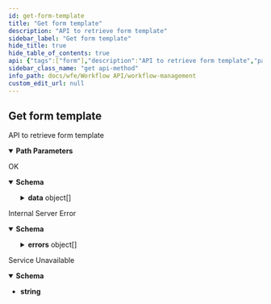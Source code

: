 ```yaml
---
id: get-form-template
title: "Get form template"
description: "API to retrieve form template"
sidebar_label: "Get form template"
hide_title: true
hide_table_of_contents: true
api: {"tags":["form"],"description":"API to retrieve form template","parameters":[{"name":"formid","in":"path","required":true,"schema":{"type":"string","example":"17f694c0-0b89-425a-aaa7-5651c9cec549"}}],"responses":{"200":{"description":"OK","content":{"application/json":{"schema":{"type":"object","properties":{"data":{"type":"array","items":{"type":"object","properties":{"id":{"type":"string"},"type":{"type":"string"},"exporter":{"type":"object","properties":{"name":{"type":"string"},"version":{"type":"string"}}},"components":{"type":"array","items":{"type":"object","properties":{"id":{"type":"string"},"key":{"type":"string"},"type":{"type":"string"},"label":{"type":"string"},"layout":{"type":"object","properties":{"row":{"type":"string"},"columns":{"type":"string"}}},"values":{"type":"array","items":{"type":"object","properties":{"label":{"type":"string"},"value":{"type":"string"}}}}}}},"schemaVersion":{"type":"number"}}}},"sent_at":{"type":"string"}}},"example":{"data":[{"id":"Form_1hf6nou","type":"default","exporter":{"name":"form-js (https://demo.bpmn.io)","version":"1.4.0"},"components":[{"id":"Field_1ktx3tl","key":"checklist_482e3j","type":"checklist","label":"Checklist","layout":{"row":"Row_19m5v7b","columns":null},"values":[{"label":"checkbox1","value":"checkbox1"}]}],"schemaVersion":12}],"sent_at":"2023-09-04T08:59:51Z"}}}},"500":{"description":"Internal Server Error","content":{"application/json":{"schema":{"type":"object","properties":{"sent_at":{"type":"string"},"errors":{"type":"array","items":{"type":"object","properties":{"message":{"type":"string"}}}}}},"example":{"sent_at":"2023-06-15T18:43:30Z","errors":[{"message":"service is not yet ready"}]}}}},"503":{"description":"Service Unavailable","content":{"text/plain":{"schema":{"type":"string"},"examples":{"response":{"value":"service is not yet ready"}}}}}},"method":"get","path":"/v1/form/{formid}","servers":[{"url":"http://wfm.dev2.ar2"}],"info":{"title":"Workflow Management","version":"1.0.0","description":"API for workflow managment"},"postman":{"name":"Get form template","description":{"content":"API to retrieve form template","type":"text/plain"},"url":{"path":["v1","form",":formid"],"host":["{{baseUrl}}"],"query":[],"variable":[{"disabled":false,"description":{"content":"(Required) ","type":"text/plain"},"type":"any","value":"","key":"formid"}]},"header":[{"key":"Accept","value":"application/json"}],"method":"GET"}}
sidebar_class_name: "get api-method"
info_path: docs/wfe/Workflow API/workflow-management
custom_edit_url: null
---
```



## Get form template



API to retrieve form template

<details style={{"marginBottom":"1rem"}} data-collapsed={false} open={true}><summary style={{}}><strong>Path Parameters</strong></summary><div><ul><ParamsItem className={"paramsItem"} param={{"name":"formid","in":"path","required":true,"schema":{"type":"string","example":"17f694c0-0b89-425a-aaa7-5651c9cec549"}}}></ParamsItem></ul></div></details><div><ApiTabs><TabItem label={"200"} value={"200"}><div>

OK

</div><div><MimeTabs schemaType={"response"}><TabItem label={"application/json"} value={"application/json"}><SchemaTabs><TabItem label={"Schema"} value={"Schema"}><details style={{}} data-collapsed={false} open={true}><summary style={{"textAlign":"left"}}><strong>Schema</strong></summary><div style={{"textAlign":"left","marginLeft":"1rem"}}></div><ul style={{"marginLeft":"1rem"}}><SchemaItem collapsible={true} className={"schemaItem"}><details style={{}}><summary style={{}}><strong>data</strong><span style={{"opacity":"0.6"}}> object[]</span></summary><div style={{"marginLeft":"1rem"}}><SchemaItem collapsible={false} name={"id"} required={false} deprecated={undefined} schemaDescription={undefined} schemaName={"string"} qualifierMessage={undefined} defaultValue={undefined}></SchemaItem><SchemaItem collapsible={false} name={"type"} required={false} deprecated={undefined} schemaDescription={undefined} schemaName={"string"} qualifierMessage={undefined} defaultValue={undefined}></SchemaItem><SchemaItem collapsible={true} className={"schemaItem"}><details style={{}}><summary style={{}}><strong>exporter</strong><span style={{"opacity":"0.6"}}> object</span></summary><div style={{"marginLeft":"1rem"}}><SchemaItem collapsible={false} name={"name"} required={false} deprecated={undefined} schemaDescription={undefined} schemaName={"string"} qualifierMessage={undefined} defaultValue={undefined}></SchemaItem><SchemaItem collapsible={false} name={"version"} required={false} deprecated={undefined} schemaDescription={undefined} schemaName={"string"} qualifierMessage={undefined} defaultValue={undefined}></SchemaItem></div></details></SchemaItem><SchemaItem collapsible={true} className={"schemaItem"}><details style={{}}><summary style={{}}><strong>components</strong><span style={{"opacity":"0.6"}}> object[]</span></summary><div style={{"marginLeft":"1rem"}}><SchemaItem collapsible={false} name={"id"} required={false} deprecated={undefined} schemaDescription={undefined} schemaName={"string"} qualifierMessage={undefined} defaultValue={undefined}></SchemaItem><SchemaItem collapsible={false} name={"key"} required={false} deprecated={undefined} schemaDescription={undefined} schemaName={"string"} qualifierMessage={undefined} defaultValue={undefined}></SchemaItem><SchemaItem collapsible={false} name={"type"} required={false} deprecated={undefined} schemaDescription={undefined} schemaName={"string"} qualifierMessage={undefined} defaultValue={undefined}></SchemaItem><SchemaItem collapsible={false} name={"label"} required={false} deprecated={undefined} schemaDescription={undefined} schemaName={"string"} qualifierMessage={undefined} defaultValue={undefined}></SchemaItem><SchemaItem collapsible={true} className={"schemaItem"}><details style={{}}><summary style={{}}><strong>layout</strong><span style={{"opacity":"0.6"}}> object</span></summary><div style={{"marginLeft":"1rem"}}><SchemaItem collapsible={false} name={"row"} required={false} deprecated={undefined} schemaDescription={undefined} schemaName={"string"} qualifierMessage={undefined} defaultValue={undefined}></SchemaItem><SchemaItem collapsible={false} name={"columns"} required={false} deprecated={undefined} schemaDescription={undefined} schemaName={"string"} qualifierMessage={undefined} defaultValue={undefined}></SchemaItem></div></details></SchemaItem><SchemaItem collapsible={true} className={"schemaItem"}><details style={{}}><summary style={{}}><strong>values</strong><span style={{"opacity":"0.6"}}> object[]</span></summary><div style={{"marginLeft":"1rem"}}><SchemaItem collapsible={false} name={"label"} required={false} deprecated={undefined} schemaDescription={undefined} schemaName={"string"} qualifierMessage={undefined} defaultValue={undefined}></SchemaItem><SchemaItem collapsible={false} name={"value"} required={false} deprecated={undefined} schemaDescription={undefined} schemaName={"string"} qualifierMessage={undefined} defaultValue={undefined}></SchemaItem></div></details></SchemaItem></div></details></SchemaItem><SchemaItem collapsible={false} name={"schemaVersion"} required={false} deprecated={undefined} schemaDescription={undefined} schemaName={"number"} qualifierMessage={undefined} defaultValue={undefined}></SchemaItem></div></details></SchemaItem><SchemaItem collapsible={false} name={"sent_at"} required={false} deprecated={undefined} schemaDescription={undefined} schemaName={"string"} qualifierMessage={undefined} defaultValue={undefined}></SchemaItem></ul></details></TabItem><TabItem label={"Example (from schema)"} value={"Example (from schema)"}><ResponseSamples responseExample={"{\n  \"data\": [\n    {\n      \"id\": \"string\",\n      \"type\": \"string\",\n      \"exporter\": {\n        \"name\": \"string\",\n        \"version\": \"string\"\n      },\n      \"components\": [\n        {\n          \"id\": \"string\",\n          \"key\": \"string\",\n          \"type\": \"string\",\n          \"label\": \"string\",\n          \"layout\": {\n            \"row\": \"string\",\n            \"columns\": \"string\"\n          },\n          \"values\": [\n            {\n              \"label\": \"string\",\n              \"value\": \"string\"\n            }\n          ]\n        }\n      ],\n      \"schemaVersion\": 0\n    }\n  ],\n  \"sent_at\": \"string\"\n}"} language={"json"}></ResponseSamples></TabItem><TabItem label={"Example"} value={"Example"}><ResponseSamples responseExample={"{\n  \"data\": [\n    {\n      \"id\": \"Form_1hf6nou\",\n      \"type\": \"default\",\n      \"exporter\": {\n        \"name\": \"form-js (https://demo.bpmn.io)\",\n        \"version\": \"1.4.0\"\n      },\n      \"components\": [\n        {\n          \"id\": \"Field_1ktx3tl\",\n          \"key\": \"checklist_482e3j\",\n          \"type\": \"checklist\",\n          \"label\": \"Checklist\",\n          \"layout\": {\n            \"row\": \"Row_19m5v7b\",\n            \"columns\": null\n          },\n          \"values\": [\n            {\n              \"label\": \"checkbox1\",\n              \"value\": \"checkbox1\"\n            }\n          ]\n        }\n      ],\n      \"schemaVersion\": 12\n    }\n  ],\n  \"sent_at\": \"2023-09-04T08:59:51Z\"\n}"} language={"json"}></ResponseSamples></TabItem></SchemaTabs></TabItem></MimeTabs></div></TabItem><TabItem label={"500"} value={"500"}><div>

Internal Server Error

</div><div><MimeTabs schemaType={"response"}><TabItem label={"application/json"} value={"application/json"}><SchemaTabs><TabItem label={"Schema"} value={"Schema"}><details style={{}} data-collapsed={false} open={true}><summary style={{"textAlign":"left"}}><strong>Schema</strong></summary><div style={{"textAlign":"left","marginLeft":"1rem"}}></div><ul style={{"marginLeft":"1rem"}}><SchemaItem collapsible={false} name={"sent_at"} required={false} deprecated={undefined} schemaDescription={undefined} schemaName={"string"} qualifierMessage={undefined} defaultValue={undefined}></SchemaItem><SchemaItem collapsible={true} className={"schemaItem"}><details style={{}}><summary style={{}}><strong>errors</strong><span style={{"opacity":"0.6"}}> object[]</span></summary><div style={{"marginLeft":"1rem"}}><SchemaItem collapsible={false} name={"message"} required={false} deprecated={undefined} schemaDescription={undefined} schemaName={"string"} qualifierMessage={undefined} defaultValue={undefined}></SchemaItem></div></details></SchemaItem></ul></details></TabItem><TabItem label={"Example (from schema)"} value={"Example (from schema)"}><ResponseSamples responseExample={"{\n  \"sent_at\": \"string\",\n  \"errors\": [\n    {\n      \"message\": \"string\"\n    }\n  ]\n}"} language={"json"}></ResponseSamples></TabItem><TabItem label={"Example"} value={"Example"}><ResponseSamples responseExample={"{\n  \"sent_at\": \"2023-06-15T18:43:30Z\",\n  \"errors\": [\n    {\n      \"message\": \"service is not yet ready\"\n    }\n  ]\n}"} language={"json"}></ResponseSamples></TabItem></SchemaTabs></TabItem></MimeTabs></div></TabItem><TabItem label={"503"} value={"503"}><div>

Service Unavailable

</div><div><MimeTabs schemaType={"response"}><TabItem label={"text/plain"} value={"text/plain"}><SchemaTabs><TabItem label={"Schema"} value={"Schema"}><details style={{}} data-collapsed={false} open={true}><summary style={{"textAlign":"left"}}><strong>Schema</strong></summary><div style={{"textAlign":"left","marginLeft":"1rem"}}></div><ul style={{"marginLeft":"1rem"}}><li><div><strong>string</strong></div></li></ul></details></TabItem><TabItem label={"Response"} value={"Response"}><ResponseSamples responseExample={"service is not yet ready"} language={"shell"}></ResponseSamples></TabItem></SchemaTabs></TabItem></MimeTabs></div></TabItem></ApiTabs></div>
      